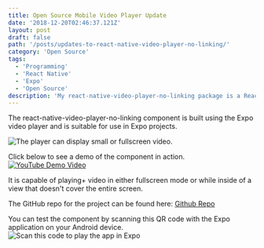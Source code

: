 ```yaml
---
title: Open Source Mobile Video Player Update
date: '2018-12-20T02:46:37.121Z'
layout: post
draft: false
path: '/posts/updates-to-react-native-video-player-no-linking/'
category: 'Open Source'
tags:
  - 'Programming'
  - 'React Native'
  - 'Expo'
  - 'Open Source'
description: 'My react-native-video-player-no-linking package is a React Native video player component suitable for React Native projects built using Expo.  Information on the most recent update is included below'
---
```


The react-native-video-player-no-linking component is built using the Expo video player and is suitable for use in Expo projects.

![The player can display small or fullscreen video](./small-and-full-screen-pictures.png).

Click below to see a demo of the component in action.
[![YouTube Demo Video](https://img.youtube.com/vi/oHJmvOntDT8/0.jpg)](https://www.youtube.com/watch?v=oHJmvOntDT8)


It is capable of playing+ video in either fullscreen mode or while inside of a view that doesn't cover the entire screen.



The GitHub repo for the project can be found here:
[Github Repo](https://github.com/reggie3/react-native-video-player-no-linking)


You can test the component by scanning this QR code with the Expo application on your Android device.
![Scan this code to play the app in Expo](./QR-code.png)